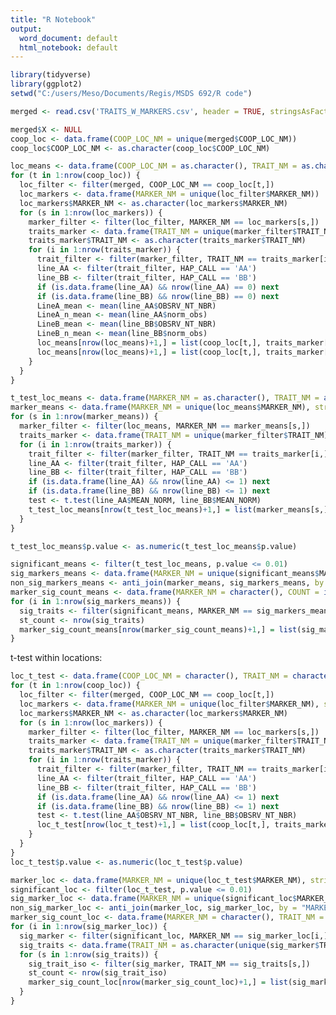 ```yaml
---
title: "R Notebook"
output:
  word_document: default
  html_notebook: default
---
```


```r
library(tidyverse)
library(ggplot2)
setwd("C:/users/Meso/Documents/Regis/MSDS 692/R code")
```

```r
merged <- read.csv('TRAITS_W_MARKERS.csv', header = TRUE, stringsAsFactors = FALSE)
```

```r
merged$X <- NULL
coop_loc <- data.frame(COOP_LOC_NM = unique(merged$COOP_LOC_NM))
coop_loc$COOP_LOC_NM <- as.character(coop_loc$COOP_LOC_NM)
```

```r
loc_means <- data.frame(COOP_LOC_NM = as.character(), TRAIT_NM = as.character(), MARKER_NM = as.character(), HAP_CALL = as.character(), MEAN_OBS = as.numeric(), MEAN_NORM = as.numeric(), stringsAsFactors = FALSE)
for (t in 1:nrow(coop_loc)) {
  loc_filter <- filter(merged, COOP_LOC_NM == coop_loc[t,])
  loc_markers <- data.frame(MARKER_NM = unique(loc_filter$MARKER_NM))
  loc_markers$MARKER_NM <- as.character(loc_markers$MARKER_NM)
  for (s in 1:nrow(loc_markers)) {
    marker_filter <- filter(loc_filter, MARKER_NM == loc_markers[s,])
    traits_marker <- data.frame(TRAIT_NM = unique(marker_filter$TRAIT_NM))
    traits_marker$TRAIT_NM <- as.character(traits_marker$TRAIT_NM)
    for (i in 1:nrow(traits_marker)) {
      trait_filter <- filter(marker_filter, TRAIT_NM == traits_marker[i,])
      line_AA <- filter(trait_filter, HAP_CALL == 'AA')
      line_BB <- filter(trait_filter, HAP_CALL == 'BB')
      if (is.data.frame(line_AA) && nrow(line_AA) == 0) next
      if (is.data.frame(line_BB) && nrow(line_BB) == 0) next
      LineA_mean <- mean(line_AA$OBSRV_NT_NBR)
      LineA_n_mean <- mean(line_AA$norm_obs)
      LineB_mean <- mean(line_BB$OBSRV_NT_NBR)
      LineB_n_mean <- mean(line_BB$norm_obs)
      loc_means[nrow(loc_means)+1,] = list(coop_loc[t,], traits_marker[i,], loc_markers[s,], 'AA', LineA_mean, LineA_n_mean)
      loc_means[nrow(loc_means)+1,] = list(coop_loc[t,], traits_marker[i,], loc_markers[s,], 'BB', LineB_mean, LineB_n_mean)
    }
  }
}
```


```r
t_test_loc_means <- data.frame(MARKER_NM = as.character(), TRAIT_NM = as.character(), p.value = as.numeric(), stringsAsFactors = FALSE)
marker_means <- data.frame(MARKER_NM = unique(loc_means$MARKER_NM), stringsAsFactors = FALSE)
for (s in 1:nrow(marker_means)) {
  marker_filter <- filter(loc_means, MARKER_NM == marker_means[s,])
  traits_marker <- data.frame(TRAIT_NM = unique(marker_filter$TRAIT_NM), stringsAsFactors = FALSE)
  for (i in 1:nrow(traits_marker)) {
    trait_filter <- filter(marker_filter, TRAIT_NM == traits_marker[i,])
    line_AA <- filter(trait_filter, HAP_CALL == 'AA')
    line_BB <- filter(trait_filter, HAP_CALL == 'BB')
    if (is.data.frame(line_AA) && nrow(line_AA) <= 1) next
    if (is.data.frame(line_BB) && nrow(line_BB) <= 1) next
    test <- t.test(line_AA$MEAN_NORM, line_BB$MEAN_NORM)
    t_test_loc_means[nrow(t_test_loc_means)+1,] = list(marker_means[s,], traits_marker[i,], test[3])
  }
}
```

```r
t_test_loc_means$p.value <- as.numeric(t_test_loc_means$p.value)
```


```r
significant_means <- filter(t_test_loc_means, p.value <= 0.01)
sig_markers_means <- data.frame(MARKER_NM = unique(significant_means$MARKER_NM), stringsAsFactors = FALSE)
non_sig_markers_means <- anti_join(marker_means, sig_markers_means, by = "MARKER_NM")
marker_sig_count_means <- data.frame(MARKER_NM = character(), COUNT = integer(), stringsAsFactors = FALSE)
for (i in 1:nrow(sig_markers_means)) {
  sig_traits <- filter(significant_means, MARKER_NM == sig_markers_means[i,])
  st_count <- nrow(sig_traits)
  marker_sig_count_means[nrow(marker_sig_count_means)+1,] = list(sig_markers_means[i,], st_count)
}
```

t-test within locations:
```r
loc_t_test <- data.frame(COOP_LOC_NM = character(), TRAIT_NM = character(), MARKER_NM = character(), p.value = numeric(), stringsAsFactors = FALSE)
for (t in 1:nrow(coop_loc)) {
  loc_filter <- filter(merged, COOP_LOC_NM == coop_loc[t,])
  loc_markers <- data.frame(MARKER_NM = unique(loc_filter$MARKER_NM), stringsAsFactors = FALSE)
  loc_markers$MARKER_NM <- as.character(loc_markers$MARKER_NM)
  for (s in 1:nrow(loc_markers)) {
    marker_filter <- filter(loc_filter, MARKER_NM == loc_markers[s,])
    traits_marker <- data.frame(TRAIT_NM = unique(marker_filter$TRAIT_NM), stringsAsFactors = FALSE)
    traits_marker$TRAIT_NM <- as.character(traits_marker$TRAIT_NM)
    for (i in 1:nrow(traits_marker)) {
      trait_filter <- filter(marker_filter, TRAIT_NM == traits_marker[i,])
      line_AA <- filter(trait_filter, HAP_CALL == 'AA')
      line_BB <- filter(trait_filter, HAP_CALL == 'BB')
      if (is.data.frame(line_AA) && nrow(line_AA) <= 1) next
      if (is.data.frame(line_BB) && nrow(line_BB) <= 1) next
      test <- t.test(line_AA$OBSRV_NT_NBR, line_BB$OBSRV_NT_NBR)
      loc_t_test[nrow(loc_t_test)+1,] = list(coop_loc[t,], traits_marker[i,], loc_markers[s,], test[3])
    }
  }
}
loc_t_test$p.value <- as.numeric(loc_t_test$p.value)
```

```r
marker_loc <- data.frame(MARKER_NM = unique(loc_t_test$MARKER_NM), stringsAsFactors = FALSE)
significant_loc <- filter(loc_t_test, p.value <= 0.01)
sig_marker_loc <- data.frame(MARKER_NM = unique(significant_loc$MARKER_NM), stringsAsFactors = FALSE)
non_sig_marker_loc <- anti_join(marker_loc, sig_marker_loc, by = "MARKER_NM")
marker_sig_count_loc <- data.frame(MARKER_NM = character(), TRAIT_NM = character(), COUNT = integer(), stringsAsFactors = FALSE)
for (i in 1:nrow(sig_marker_loc)) {
  sig_marker <- filter(significant_loc, MARKER_NM == sig_marker_loc[i,])
  sig_traits <- data.frame(TRAIT_NM = as.character(unique(sig_marker$TRAIT_NM)), stringsAsFactors = FALSE)
  for (s in 1:nrow(sig_traits)) {
    sig_trait_iso <- filter(sig_marker, TRAIT_NM == sig_traits[s,])
    st_count <- nrow(sig_trait_iso)
    marker_sig_count_loc[nrow(marker_sig_count_loc)+1,] = list(sig_marker_loc[i,], sig_traits[s,], st_count)
  }
}
```